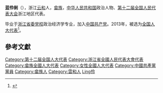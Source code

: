'''蓝伶俐'''（{{bd|1976年||catIdx=Lan藍}}），浙江[[云和|云和]]人，[[畲族|畲族]]，[[中华人民共和国|中华人民共和国]]政治人物、[[第十二届全国人民代表大会|第十二届全国人民代表大会]]浙江地区代表。

毕业于[[浙江省委党校|浙江省委党校]]政治经济学专业，加入[[中国共产党|中国共产党]]。2013年，被选为[[全国人大代表|全国人大代表]]<ref>{{cite news|title=全国人大代表信息-蓝伶俐|url= http://210.82.31.1:8084/delegate/viewDelegate.action?dbid=120913|accessdate=2013-03-28|newspaper=全国人大网}}{{Dead link|date=2020年2月 |bot=InternetArchiveBot |fix-attempted=yes }}</ref>。

==參考文獻==
{{reflist}}
{{中国政治人物小作品}}
{{DEFAULTSORT:Lan藍}}
[[Category:第十二届全国人大代表|Category:第十二届全国人大代表]]
[[Category:浙江省全國人民代表大會代表|Category:浙江省全國人民代表大會代表]]
[[Category:畲族全國人大代表|Category:畲族全國人大代表]]
[[Category:女性全國人大代表|Category:女性全國人大代表]]
[[Category:中國共產黨黨員|Category:中國共產黨黨員]]
[[Category:畲族人|Category:畲族人]]
[[Category:雲和人|Category:雲和人]]
[[Category:藍姓|Ling伶]]